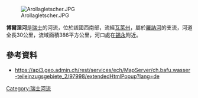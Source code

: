 {{Coord|46.24394|N|7.38247|E|display=title}}
[[Image:Arollagletscher.JPG|right]]

'''博爾涅河'''是[[瑞士|瑞士]]的河流，位於該國西南部，流經[[瓦萊州|瓦萊州]]，屬於[[羅訥河|羅訥河]]的支流，河道全長30公里，流域面積386平方公里，河口處在[[錫永|錫永]]附近。

==參考資料==
* https://api3.geo.admin.ch/rest/services/ech/MapServer/ch.bafu.wasser-teileinzugsgebiete_2/97998/extendedHtmlPopup?lang=de {{Wayback|url=https://api3.geo.admin.ch/rest/services/ech/MapServer/ch.bafu.wasser-teileinzugsgebiete_2/97998/extendedHtmlPopup?lang=de |date=20170820160134 }}

{{Switzerland-geo-stub}}
[[Category:瑞士河流|Category:瑞士河流]]
